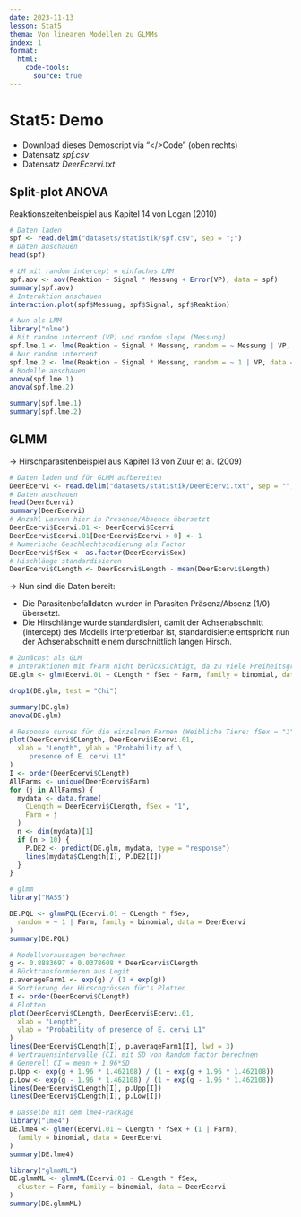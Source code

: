 ```yaml
---
date: 2023-11-13
lesson: Stat5
thema: Von linearen Modellen zu GLMMs
index: 1
format:
  html:
    code-tools:
      source: true
---
```


# Stat5: Demo

-   Download dieses Demoscript via "\</\>Code" (oben rechts)
-   Datensatz *spf.csv*
-   Datensatz *DeerEcervi.txt*

## Split-plot ANOVA

Reaktionszeitenbeispiel aus Kapitel 14 von Logan (2010) 

```r
# Daten laden
spf <- read.delim("datasets/statistik/spf.csv", sep = ";")
# Daten anschauen
head(spf)

# LM mit random intercept = einfaches LMM
spf.aov <- aov(Reaktion ~ Signal * Messung + Error(VP), data = spf)
summary(spf.aov)
# Interaktion anschauen
interaction.plot(spf$Messung, spf$Signal, spf$Reaktion)

# Nun als LMM
library("nlme")
# Mit random intercept (VP) und random slope (Messung)
spf.lme.1 <- lme(Reaktion ~ Signal * Messung, random = ~ Messung | VP, data = spf)
# Nur random intercept
spf.lme.2 <- lme(Reaktion ~ Signal * Messung, random = ~ 1 | VP, data = spf)
# Modelle anschauen
anova(spf.lme.1)
anova(spf.lme.2)

summary(spf.lme.1)
summary(spf.lme.2)
```

## GLMM

-> Hirschparasitenbeispiel aus Kapitel 13 von Zuur et al. (2009)

```r
# Daten laden und für GLMM aufbereiten
DeerEcervi <- read.delim("datasets/statistik/DeerEcervi.txt", sep = "", stringsAsFactors = TRUE)
# Daten anschauen
head(DeerEcervi)
summary(DeerEcervi)
# Anzahl Larven hier in Presence/Absence übersetzt
DeerEcervi$Ecervi.01 <- DeerEcervi$Ecervi
DeerEcervi$Ecervi.01[DeerEcervi$Ecervi > 0] <- 1
# Numerische Geschlechtscodierung als Factor
DeerEcervi$fSex <- as.factor(DeerEcervi$Sex)
# Hischlänge standardisieren
DeerEcervi$CLength <- DeerEcervi$Length - mean(DeerEcervi$Length)
```

-> Nun sind die Daten bereit:

-   Die Parasitenbefalldaten wurden in Parasiten Präsenz/Absenz (1/0) übersetzt.
-   Die Hirschlänge wurde standardisiert, damit der Achsenabschnitt (intercept) des Modells interpretierbar ist, standardisierte entspricht nun der Achsenabschnitt einem durschnittlich langen Hirsch.

```r
# Zunächst als GLM
# Interaktionen mit fFarm nicht berücksichtigt, da zu viele Freiheitsgrade verbraucht würden
DE.glm <- glm(Ecervi.01 ~ CLength * fSex + Farm, family = binomial, data = DeerEcervi)

drop1(DE.glm, test = "Chi")

summary(DE.glm)
anova(DE.glm)

# Response curves für die einzelnen Farmen (Weibliche Tiere: fSex = "1" )
plot(DeerEcervi$CLength, DeerEcervi$Ecervi.01,
  xlab = "Length", ylab = "Probability of \
     presence of E. cervi L1"
)
I <- order(DeerEcervi$CLength)
AllFarms <- unique(DeerEcervi$Farm)
for (j in AllFarms) {
  mydata <- data.frame(
    CLength = DeerEcervi$CLength, fSex = "1",
    Farm = j
  )
  n <- dim(mydata)[1]
  if (n > 10) {
    P.DE2 <- predict(DE.glm, mydata, type = "response")
    lines(mydata$CLength[I], P.DE2[I])
  }
}

# glmm
library("MASS")

DE.PQL <- glmmPQL(Ecervi.01 ~ CLength * fSex,
  random = ~ 1 | Farm, family = binomial, data = DeerEcervi
)
summary(DE.PQL)

# Modellvoraussagen berechnen
g <- 0.8883697 + 0.0378608 * DeerEcervi$CLength
# Rücktransformieren aus Logit
p.averageFarm1 <- exp(g) / (1 + exp(g))
# Sortierung der Hirschgrössen für's Plotten
I <- order(DeerEcervi$CLength)
# Plotten
plot(DeerEcervi$CLength, DeerEcervi$Ecervi.01,
  xlab = "Length",
  ylab = "Probability of presence of E. cervi L1"
)
lines(DeerEcervi$CLength[I], p.averageFarm1[I], lwd = 3)
# Vertrauensintervalle (CI) mit SD von Random factor berechnen
# Generell CI = mean + 1.96*SD
p.Upp <- exp(g + 1.96 * 1.462108) / (1 + exp(g + 1.96 * 1.462108))
p.Low <- exp(g - 1.96 * 1.462108) / (1 + exp(g - 1.96 * 1.462108))
lines(DeerEcervi$CLength[I], p.Upp[I])
lines(DeerEcervi$CLength[I], p.Low[I])

# Dasselbe mit dem lme4-Package
library("lme4")
DE.lme4 <- glmer(Ecervi.01 ~ CLength * fSex + (1 | Farm),
  family = binomial, data = DeerEcervi
)
summary(DE.lme4)

library("glmmML")
DE.glmmML <- glmmML(Ecervi.01 ~ CLength * fSex,
  cluster = Farm, family = binomial, data = DeerEcervi
)
summary(DE.glmmML)
```
